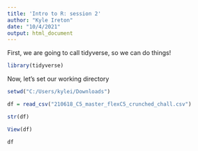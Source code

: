---
title: 'Intro to R: session 2'
author: "Kyle Ireton"
date: "10/4/2021"
output: html_document
---

First, we are going to call tidyverse, so we can do things! 

```{r}

library(tidyverse)

```

Now, let's set our working directory

```{r}

setwd("C:/Users/kylei/Downloads")

df = read_csv("210618_C5_master_flexC5_crunched_chall.csv")

str(df)

View(df)

```

```{r}

df

```

